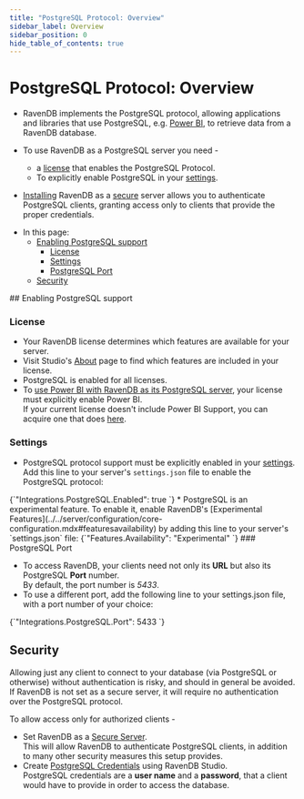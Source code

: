 ```yaml
---
title: "PostgreSQL Protocol: Overview"
sidebar_label: Overview
sidebar_position: 0
hide_table_of_contents: true
---
```



# PostgreSQL Protocol: Overview

* RavenDB implements the PostgreSQL protocol, allowing applications and libraries that 
  use PostgreSQL, e.g. [Power BI](../../integrations/postgresql-protocol/power-bi.mdx), to 
  retrieve data from a RavenDB database.  

* To use RavenDB as a PostgreSQL server you need -  
   * a [license](../../start/licensing/licensing-overview.mdx) that enables the PostgreSQL Protocol.  
   * To explicitly enable PostgreSQL in your [settings](../../server/configuration/configuration-options.mdx).  

* [Installing](../../start/installation/setup-wizard.mdx) RavenDB as 
  a [secure](../../server/security/overview.mdx) server allows you to authenticate 
  PostgreSQL clients, granting access only to clients that provide the proper credentials.  
<Admonition type="note" title="Note">

* In this page:  
  * [Enabling PostgreSQL support](../../integrations/postgresql-protocol/overview.mdx#enabling-postgresql-support)  
     * [License](../../integrations/postgresql-protocol/overview.mdx#license)  
     * [Settings](../../integrations/postgresql-protocol/overview.mdx#settings)  
     * [PostgreSQL Port](../../integrations/postgresql-protocol/overview.mdx#postgresql-port)  
  * [Security](../../integrations/postgresql-protocol/overview.mdx#security)  
</Admonition>
## Enabling PostgreSQL support

### License

* Your RavenDB license determines which features are available for your server.  
* Visit Studio's [About](../../start/licensing/licensing-overview.mdx#manage-license-view) 
  page to find which features are included in your license.  
* PostgreSQL is enabled for all licenses.  
* To [use Power BI with RavenDB as its PostgreSQL server](../../integrations/postgresql-protocol/power-bi.mdx), 
  your license must explicitly enable Power BI.  
  If your current license doesn't include Power BI Support, you can acquire one that does [here](https://ravendb.net/buy).  
### Settings

* PostgreSQL protocol support must be explicitly enabled in your [settings](../../server/configuration/configuration-options.mdx#settingsjson).  
  Add this line to your server's `settings.json` file to enable the PostgreSQL protocol:  
<TabItem value="json" label="json">
<CodeBlock language="json">
{`"Integrations.PostgreSQL.Enabled": true
`}
</CodeBlock>
</TabItem>
* PostgreSQL is an experimental feature. To enable it, enable RavenDB's 
  [Experimental Features](../../server/configuration/core-configuration.mdx#featuresavailability) 
  by adding this line to your server's `settings.json` file:  
<TabItem value="json" label="json">
<CodeBlock language="json">
{`"Features.Availability": "Experimental"
`}
</CodeBlock>
</TabItem>  
### PostgreSQL Port

* To access RavenDB, your clients need not only its **URL** but also its 
  PostgreSQL **Port** number.  
  By default, the port number is *5433*.  
* To use a different port, add the following line to your settings.json file, with a port number 
  of your choice:  
<TabItem value="json" label="json">
<CodeBlock language="json">
{`"Integrations.PostgreSQL.Port": 5433
`}
</CodeBlock>
</TabItem>



## Security

Allowing just any client to connect to your database (via PostgreSQL or otherwise) 
without authentication is risky, and should in general be avoided.  
<Admonition type="warning" title="Warning">
If RavenDB is not set as a secure server, it will require no authentication over the PostgreSQL protocol.  
</Admonition>

To allow access only for authorized clients -  

* Set RavenDB as a [Secure Server](../../server/security/overview.mdx).  
  This will allow RavenDB to authenticate PostgreSQL clients, in addition 
  to many other security measures this setup provides.  
* Create [PostgreSQL Credentials](../../studio/database/settings/integrations.mdx) using RavenDB Studio.  
  PostgreSQL credentials are a **user name** and a **password**, that a client 
  would have to provide in order to access the database.  



